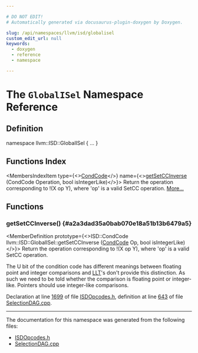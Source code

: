 ```yaml
---

# DO NOT EDIT!
# Automatically generated via docusaurus-plugin-doxygen by Doxygen.

slug: /api/namespaces/llvm/isd/globalisel
custom_edit_url: null
keywords:
  - doxygen
  - reference
  - namespace

---
```





# The `GlobalISel` Namespace Reference

<DoxygenPage pluginConfig={pluginConfig}>



## Definition

<CodeBlock>namespace llvm::ISD::GlobalISel &#123; ... &#125;</CodeBlock>

## Functions Index

<MembersIndex>

<MembersIndexItem
  type={<><a href="/docs/api/namespaces/llvm/isd/#ac3c3cf58d6d631af6a172457304d3d07">CondCode</a></>}
  name={<><a href="#a2a3dad35a0bab070e18a51b13b6479a5">getSetCCInverse</a> (CondCode Operation, bool isIntegerLike)</>}>
Return the operation corresponding to !(X op Y), where &#39;op&#39; is a valid SetCC operation. <a href="#a2a3dad35a0bab070e18a51b13b6479a5">More...</a>
</MembersIndexItem>

</MembersIndex>


<SectionDefinition>

## Functions

### getSetCCInverse() {#a2a3dad35a0bab070e18a51b13b6479a5}

<MemberDefinition
  prototype={<>ISD::CondCode llvm::ISD::GlobalISel::getSetCCInverse (<a href="/docs/api/namespaces/llvm/isd/#ac3c3cf58d6d631af6a172457304d3d07">CondCode</a> Op, bool isIntegerLike)</>}>
Return the operation corresponding to !(X op Y), where &#39;op&#39; is a valid SetCC operation.

The U bit of the condition code has different meanings between floating point and integer comparisons and <a href="/docs/api/classes/llvm/llt">LLT</a>&#39;s don&#39;t provide this distinction. As such we need to be told whether the comparison is floating point or integer-like. Pointers should use integer-like comparisons.

Declaration at line <a href="/docs/api/files/include/include/llvm/include/llvm/codegen/isdopcodes-h/#l01699">1699</a> of file <a href="/docs/api/files/include/include/llvm/include/llvm/codegen/isdopcodes-h">ISDOpcodes.h</a>, definition at line <a href="/docs/api/files/lib/lib/codegen/lib/codegen/selectiondag/selectiondag-cpp/#l00643">643</a> of file <a href="/docs/api/files/lib/lib/codegen/lib/codegen/selectiondag/selectiondag-cpp">SelectionDAG.cpp</a>.
</MemberDefinition>

</SectionDefinition>

<hr/>

The documentation for this namespace was generated from the following files:

<ul>
<li><a href="/docs/api/files/include/include/llvm/include/llvm/codegen/isdopcodes-h">ISDOpcodes.h</a></li>
<li><a href="/docs/api/files/lib/lib/codegen/lib/codegen/selectiondag/selectiondag-cpp">SelectionDAG.cpp</a></li>
</ul>

</DoxygenPage>
